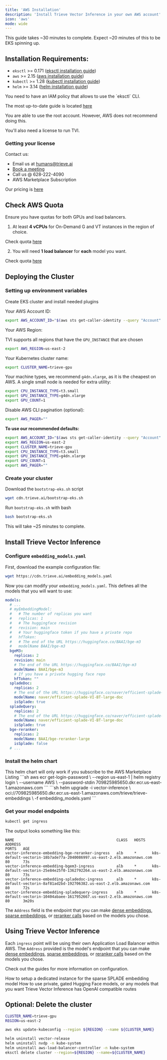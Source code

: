 ```yaml
---
title: 'AWS Installation'
description: 'Install Trieve Vector Inference in your own AWS account'
icon: 'aws'
mode: wide
---
```


<Note>This guide takes ~30 minutes to complete. Expect ~20 minutes of this to be EKS spinning up. </Note>

## Installation Requirements:

- `eksctl` >= 0.171 ([eksctl installation guide](https://eksctl.io/installation))
- `aws` >= 2.15 ([aws installation guide](https://docs.aws.amazon.com/cli/latest/userguide/getting-started-install.html))
- `kubectl` >= 1.28 ([kubectl installation guide](https://kubernetes.io/docs/tasks/tools/#kubectl))
- `helm` >= 3.14 ([helm installation guide](https://helm.sh/docs/intro/install/#helm))

<Accordion title="IAM Policy Minimum Requirements">
  You need to have an IAM policy that allows to use the `eksctl` CLI.

  The most up-to-date guide is located [here](https://eksctl.io/usage/minimum-iam-policies)

  You are able to use the root account. However, AWS does not recommend doing this.
</Accordion>

You'll also need a license to run TVI.

### Getting your license

Contact us:
- Email us at humans@trieve.ai
- [Book a meeting](https://cal.com/nick.k/meet)
- Call us @ 628-222-4090
- AWS Marketplace Subscription

Our pricing is [here](/vector-inference/pricing)

## Check AWS Quota

<Warning>
    Ensure you have quotas for both GPUs and load balancers.
</Warning>

1) At least **4 vCPUs** for On-Demand G and VT instances in the region of choice.

Check quota [here](https://us-west-1.console.aws.amazon.com/servicequotas/home/services/ec2/quotas/L-3819A6DF)

2) You will need **1 load balancer** for **each** model you want.

Check quota [here](https://us-east-2.console.aws.amazon.com/servicequotas/home/services/elasticloadbalancing/quotas/L-53DA6B97)

## Deploying the Cluster

### Setting up environment variables 

Create EKS cluster and install needed plugins

Your AWS Account ID:
```sh
export AWS_ACCOUNT_ID="$(aws sts get-caller-identity --query "Account" --output text)"
```

Your AWS Region:

<Note> TVI supports all regions that have the `GPU_INSTANCE` that are chosen </Note>

```sh
export AWS_REGION=us-east-2
```

Your Kubernetes cluster name:

```sh
export CLUSTER_NAME=trieve-gpu
```

Your machine types, we recommend `g4dn.xlarge`, as it is the cheapest on AWS. A single small node is needed for extra utility:

```sh
export CPU_INSTANCE_TYPE=t3.small
export GPU_INSTANCE_TYPE=g4dn.xlarge
export GPU_COUNT=1
```

Disable AWS CLI pagination (optional):

```sh
export AWS_PAGER=""
```

**To use our recommended defaults:**

```sh
export AWS_ACCOUNT_ID="$(aws sts get-caller-identity --query "Account" --output text)"
export AWS_REGION=us-east-2
export CLUSTER_NAME=trieve-gpu
export CPU_INSTANCE_TYPE=t3.small
export GPU_INSTANCE_TYPE=g4dn.xlarge
export GPU_COUNT=1
export AWS_PAGER=""
```

### Create your cluster

Download the `bootstrap-eks.sh` script
```sh
wget cdn.trieve.ai/bootstrap-eks.sh
```

Run `bootstrap-eks.sh` with bash

```sh
bash bootstrap-eks.sh
```

This will take ~25 minutes to complete.

## Install Trieve Vector Inference

### Configure `embedding_models.yaml`

First, download the example configuration file:

```sh
wget https://cdn.trieve.ai/embedding_models.yaml
```

Now you can modify your `embedding_models.yaml`. This defines all the models that you will want to use:

```yaml embedding_models.yaml
models:
  # ...
  # myEmbeddingModel:
  #   # The number of replicas you want
  #   replicas: 1
  #   # The huggingface revision
  #   revision: main
  #   # Your huggingface token if you have a private repo
  #   hfToken:
  #   # The end of the URL https://huggingface.co/BAAI/bge-m3 
  #   modelName BAAI/bge-m3 
  bgeM3:
    replicas: 2
    revision: main
    # The end of the URL https://huggingface.co/BAAI/bge-m3
    modelName: BAAI/bge-m3 
    # If you have a private hugging face repo
    hfToken: "" 
  spladeDoc:
    replicas: 2
    # The end of the URL https://huggingface.co/naver/efficient-splade-VI-BT-large-doc
    modelName: naver/efficient-splade-VI-BT-large-doc 
    isSplade: true
  spladeQuery:
    replicas: 2
    # The end of the URL https://huggingface.co/naver/efficient-splade-VI-BT-large-doc
    modelName: naver/efficient-splade-VI-BT-large-doc 
    isSplade: true
  bge-reranker:
    replicas: 2
    modelName: BAAI/bge-reranker-large
    isSplade: false
  # ...
```

### Install the helm chart

<Info>
    This helm chart will only work if you subscribe to the AWS Marketplace Listing
</Info>

<Steps>
<Step title="Login to AWS ecr repository">
```sh
 aws ecr get-login-password \
    --region us-east-1 | helm registry login \
    --username AWS \
    --password-stdin 709825985650.dkr.ecr.us-east-1.amazonaws.com
```
</Step>

<Step title="Install the helm chart from the Marketplace ECR repository">
```sh
helm upgrade -i vector-inference \
    oci://709825985650.dkr.ecr.us-east-1.amazonaws.com/trieve/trieve-embeddings \
    -f embedding_models.yaml
```
</Step>
</Steps>

### Get your model endpoints

```sh
kubectl get ingress
```

The output looks something like this:

```
NAME                                              CLASS   HOSTS   ADDRESS                                                                  PORTS   AGE
vector-inference-embedding-bge-reranker-ingress   alb     *       k8s-default-vectorin-18b7ade77a-2040086997.us-east-2.elb.amazonaws.com   80      73s
vector-inference-embedding-bgem3-ingress          alb     *       k8s-default-vectorin-25e84e25f0-1362792264.us-east-2.elb.amazonaws.com   80      73s
vector-inference-embedding-spladedoc-ingress      alb     *       k8s-default-vectorin-8af81ad2bd-192706382.us-east-2.elb.amazonaws.com    80      72s
vector-inference-embedding-spladequery-ingress    alb     *       k8s-default-vectorin-10404abaee-1617952667.us-east-2.elb.amazonaws.com   80      3m20s
```

The `Address` field is the endpoint that you can make [dense embeddings](/vector-inference/embed), [sparse embeddings](/vector-inference/embed_sparse), or [reranker calls](/vector-inference/reranker) based on the models you chose.

## Using Trieve Vector Inference

Each `ingress` point will be using their own Application Load Balancer within AWS. The `Address` provided is the model's endpoint that you can make [dense embeddings](/vector-inference/embed), [sparse embeddings](/vector-inference/embed_sparse), or [reranker calls](/vector-inference/reranker) based on the models you chose.

Check out the guides for more information on configuration.

<CardGroup cols={3}>
  <Card icon="magnifying-glass" title="Using SPLADE Models" href="/vector-inference/splade">
	How to setup a dedicated instance for the sparse SPLADE embedding model
  </Card>
  <Card icon="brackets-curly" title="Using Custom Models" href="/vector-inference/dense">
	How to use private, gated Hugging Face models, or any models that you want
  </Card>
  <Card icon="microchip-ai" title="OpenAI compatibility" href="/vector-inference/openai">
	Trieve Vector Inference has OpenAI compatible routes
  </Card>
</CardGroup>

## Optional: Delete the cluster

```sh
CLUSTER_NAME=trieve-gpu
REGION=us-east-2

aws eks update-kubeconfig --region ${REGION} --name ${CLUSTER_NAME}

helm uninstall vector-release
helm uninstall nvdp -n kube-system
helm uninstall aws-load-balancer-controller -n kube-system
eksctl delete cluster --region=${REGION} --name=${CLUSTER_NAME}
```
